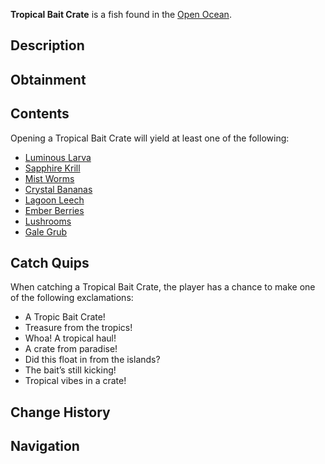 {{FishInfobox
|image          = Tropical Bait Crate.png
|rarity         = Rare
|sea            = Second Sea
|location       = [[Open Ocean]]
|sublocation    = 
|sources        = Fishing Rod
|radar_location = 
|xp             = 50
|weather        = 
|time           = 
|season         = 
|bait           = Magnet
|base_weight    = 7
|base_value     = 80
|weight_range   = 0
|base_chance    = 15
|base_resil     = 110
}}
'''Tropical Bait Crate''' is a {{Rarity|Rare}} fish found in the [[Open Ocean]].

== Description ==
{{Description|A weathered wooden crate adorned with tropical leaves, designed to keep the bait fresh and lively. Likely drifted ashore from a fishing vessel exploring warm, exotic waters. The bait inside is vibrant and for the taking! Open it for a haul of tropical baits!|Bestiary Entry}}

== Obtainment ==
{{Description|Washed up from a tropical fishing expedition.|Bestiary Hint}}
{{Fish Availability|
Apex Fish Hunt/Apex Leviathan
Azure Lagoon
Emberreach/Freshwater Pond
Emberreach/Surrounding Ocean
Isle of New Beginnings
Lushgrove
Narwhal Hunt/Beluga/Second Sea
Narwhal Hunt/Magician Narwhal/Second Sea
Narwhal Hunt/Narwhal/Second Sea
Open Ocean
Open Ocean/Sea Leviathan
Pine Shoals
The Cursed Shores
Waveborne
|top_rods      = 
Fischer's Rod\795063.78\795063.78;
Fast Rod\793185.48\793185.48;
Plastic Rod\792650\792650;
Candy Cane Rod\790928.19\790928.19;
Magnet Rod\785002.13\793594.04;
Firefly Rod\126620.3\947965.91;
Adventurer's Rod\277831.05\873000;
Steady Rod\308025.41\560566.65;
Astralhook Rod\136077.85\703065.17;
Free Spirit Rod\118408.72\265892.87;
Blazebringer Rod\113195.15\258552.1;
Verdant Shear Rod\110188.76\368452.91;
Trident Rod\72169.21\167896.63;
Ethereal Prism Rod\69546.7\159685.58;
Seraphic Rod\67952.1\158085.81;
Rod Of The Exalted One\65687.92\150947.53;
No-Life Rod\65182.83\156788.44;
Rod Of The Forgotten Fang\64798.22\151221.72;
Rod Of The Depths\63882.73\150514.07;
Challenger's Rod\63160.85\151175.24;
Volcanic Rod\61284.84\149644.69;
Zeus Rod\61127.7\149260.98;
Depthseeker Rod\60149.23\149915.5;
Avalanche Rod\59951.72\149734.72
|recommended   = Astralhook Rod
}}

== Contents ==
Opening a Tropical Bait Crate will yield at least one of the following:
* [[Bait#Luminous Larva|Luminous Larva]]
* [[Bait#Sapphire Krill|Sapphire Krill]]
* [[Bait#Mist Worms|Mist Worms]]
* [[Bait#Crystal Bananas|Crystal Bananas]]
* [[Bait#Lagoon Leech|Lagoon Leech]]
* [[Bait#Ember Berries|Ember Berries]]
* [[Bait#Lushrooms|Lushrooms]]
* [[Bait#Gale Grub|Gale Grub]]

== Catch Quips ==
When catching a Tropical Bait Crate, the player has a chance to make one of the following exclamations:
* A Tropic Bait Crate!
* Treasure from the tropics!
* Whoa! A tropical haul!
* A crate from paradise!
* Did this float in from the islands?
* The bait’s still kicking!
* Tropical vibes in a crate!

== Change History ==
{{Change History|{{subst:Current Version}}}}

== Navigation ==
{{Fish Navbox|Open Ocean}}
